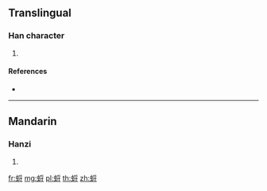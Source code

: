 {{character info/new}}
==Translingual==

===Han character===
{{Han char|rn=142|rad=虫|as=07|sn=13|four=52143|canj=LIBDI}}

# {{defn|Han|sort=虫07}}

====References====
* {{Han ref|kx=1083.170|dkj=33066|dj=1551.050|hdz=42857.020|uh=86F6|ud=34550|bh=DFEE|bd=57326}}

----

==Mandarin==

===Hanzi===
{{cmn-hanzi|pin=[[liè]] ([[lie4]])|wg=lieh<sup>4</sup>}}

# {{defn|lang=cmn|sort=虫07}}

[[fr:蛶]]
[[mg:蛶]]
[[pl:蛶]]
[[th:蛶]]
[[zh:蛶]]